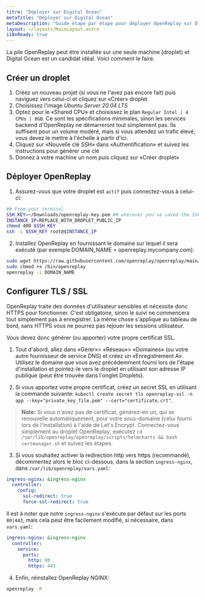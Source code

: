 ```yaml
---
titre: "Déployer sur Digital Ocean"
metaTitle: "Déployer sur Digital Ocean"
metaDescription: "Guide étape par étape pour déployer OpenReplay sur Digital Ocean."
layout: ~/layouts/MainLayout.astro
i18nReady: true
---
```


La pile OpenReplay peut être installée sur une seule machine (droplet) et Digital Ocean est un candidat idéal. Voici comment le faire.

## Créer un droplet

1. Créez un nouveau projet (si vous ne l'avez pas encore fait) puis naviguez vers celui-ci et cliquez sur «Créer» droplet
2. Choisissez l'image *Ubuntu Server 20.04 LTS*
4. Optez pour le «Shared CPU» et choisissez le plan `Regular Intel | 4 CPUs | 8GB`. Ce sont les spécifications minimales, sinon les services backend d'OpenReplay ne démarreront tout simplement pas. Ils suffisent pour un volume modéré, mais si vous attendez un trafic élevé, vous devez le mettre à l'échelle à partir d'ici.
5. Cliquez sur «Nouvelle clé SSH» dans «Authentification» et suivez les instructions pour générer une clé
6. Donnez à votre machine un nom puis cliquez sur «Créer droplet»

## Déployer OpenReplay

1. Assurez-vous que votre droplet est `actif` puis connectez-vous à celui-ci:


```bash
## From your terminal
SSH_KEY=~/Downloads/openreplay-key.pem ## wherever you've saved the SSH key
INSTANCE_IP=REPLACE_WITH_DROPLET_PUBLIC_IP
chmod 400 $SSH_KEY
ssh -i $SSH_KEY root@$INSTANCE_IP
```


2. Installez OpenReplay en fournissant le domaine sur lequel il sera exécuté (par exemple DOMAIN_NAME = openreplay.mycompany.com):


```bash
sudo wget https://raw.githubusercontent.com/openreplay/openreplay/main/scripts/helmcharts/openreplay-cli -O /bin/openreplay 
sudo chmod +x /bin/openreplay
openreplay -i DOMAIN_NAME
```


## Configurer TLS / SSL

OpenReplay traite des données d'utilisateur sensibles et nécessite donc HTTPS pour fonctionner. C'est obligatoire, sinon le suivi ne commencera tout simplement pas à enregistrer. La même chose s'applique au tableau de bord, sans HTTPS vous ne pourrez pas rejouer les sessions utilisateur.

Vous devez donc générer (ou apporter) votre propre certificat SSL.

1. Tout d'abord, allez dans «Gérer»> «Réseau»> «Domaines» (ou votre autre fournisseur de service DNS) et créez un «Enregistrement A». Utilisez le domaine que vous avez précédemment fourni lors de l'étape d'installation et pointez-le vers le droplet en utilisant son adresse IP publique (peut être trouvée dans l'onglet Droplets).

2. Si vous apportez votre propre certificat, créez un secret SSL en utilisant la commande suivante: `kubectl create secret tls openreplay-ssl -n app --key="private_key_file.pem" --cert="certificate.crt"`.

> **Note:** Si vous n'avez pas de certificat, générez-en un, qui se renouvelle automatiquement, pour votre sous-domaine (celui fourni lors de l'installation) à l'aide de Let's Encrypt. Connectez-vous simplement au droplet OpenReplay, exécutez `cd /var/lib/openreplay/openreplay/scripts/helmcharts && bash certmanager.sh` et suivez les étapes.

3. Si vous souhaitez activer la redirection http vers https (recommandé), décommentez alors le bloc ci-dessous, dans la section `ingress-nginx`, dans `/var/lib/openreplay/vars.yaml`:


```yaml
ingress-nginx: &ingress-nginx
  controller:
    config:
      ssl-redirect: true
      force-ssl-redirect: true
```


Il est à noter que notre `ingress-nginx` s'exécute par défaut sur les ports `80|443`, mais cela peut être facilement modifié, si nécessaire, dans `vars.yaml`:


```yaml
ingress-nginx: &ingress-nginx
  controller:
    service:
      ports:
        http: 80
        https: 443
```


4. Enfin, réinstallez OpenReplay NGINX:


```bash
openreplay -R
```

